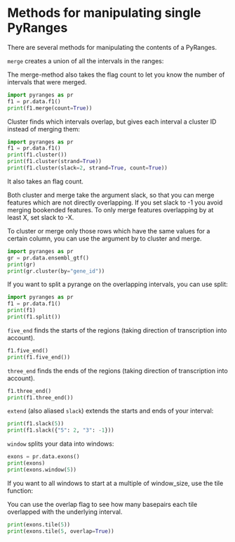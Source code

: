 # Methods for manipulating single PyRanges

There are several methods for manipulating the contents of a PyRanges.

`merge` creates a union of all the intervals in the ranges:

The merge-method also takes the flag count to let you know the number of intervals that were merged.

```python
import pyranges as pr
f1 = pr.data.f1()
print(f1.merge(count=True))
```

Cluster finds which intervals overlap, but gives each interval a cluster ID instead of merging them:

```python
import pyranges as pr
f1 = pr.data.f1()
print(f1.cluster())
print(f1.cluster(strand=True))
print(f1.cluster(slack=2, strand=True, count=True))
```

It also takes an flag count.

Both cluster and merge take the argument slack, so that you can merge features
which are not directly overlapping. If you set slack to -1 you avoid merging bookended features.
To only merge features overlapping by at least X, set slack to -X.

To cluster or merge only those rows which have the same values for a certain column, you can use the argument by to cluster and merge.

```python
import pyranges as pr
gr = pr.data.ensembl_gtf()
print(gr)
print(gr.cluster(by="gene_id"))
```

If you want to split a pyrange on the overlapping intervals, you can use split:

```python
import pyranges as pr
f1 = pr.data.f1()
print(f1)
print(f1.split())
```

`five_end` finds the starts of the regions (taking direction of transcription
into account).

```python
f1.five_end()
print(f1.five_end())
```

`three_end` finds the ends of the regions (taking direction of transcription into account).

```python
f1.three_end()
print(f1.three_end())
```

`extend` (also aliased `slack`) extends the starts and ends of your interval:

```python
print(f1.slack(5))
print(f1.slack({"5": 2, "3": -1}))
```

`window` splits your data into windows:

```python
exons = pr.data.exons()
print(exons)
print(exons.window(5))
```

If you want to all windows to start at a multiple of window_size, use the tile function:

You can use the overlap flag to see how many basepairs each tile overlapped with
the underlying interval.

```python
print(exons.tile(5))
print(exons.tile(5, overlap=True))
```
